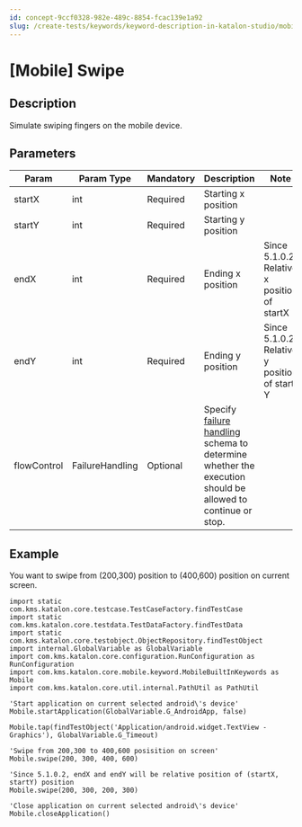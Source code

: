 ```yaml
---
id: concept-9ccf0328-982e-489c-8854-fcac139e1a92
slug: /create-tests/keywords/keyword-description-in-katalon-studio/mobile-keywords/mobile-swipe
---
```


# \[Mobile\] Swipe

## Description

Simulate swiping fingers on the mobile device.

## Parameters

<table><tr><th>Param</th><th>Param Type</th><th>Mandatory</th><th>Description</th><th>Note</th></tr><tbody><tr><td>startX</td><td>int</td><td>Required</td><td>Starting x position</td><td> </td></tr><tr><td>startY</td><td>int</td><td>Required</td><td>Starting y position</td><td> </td></tr><tr><td>endX</td><td>int</td><td>Required</td><td>Ending x position</td><td>Since 5.1.0.2: Relative x position of startX</td></tr><tr><td>endY</td><td>int</td><td>Required</td><td>Ending y position</td><td>Since 5.1.0.2 Relative y position of start Y</td></tr><tr><td>flowControl</td><td>FailureHandling</td><td>Optional</td><td>Specify <a href="/maintain/configure-failure-handling-settings-in-katalon-studio" >failure handling</a> schema to determine whether the execution should be allowed to continue or stop.</td><td> </td></tr></tbody></table>

## Example

You want to swipe from \(200,300\) position to \(400,600\) position on current screen.

```
import static com.kms.katalon.core.testcase.TestCaseFactory.findTestCase
import static com.kms.katalon.core.testdata.TestDataFactory.findTestData
import static com.kms.katalon.core.testobject.ObjectRepository.findTestObject
import internal.GlobalVariable as GlobalVariable
import com.kms.katalon.core.configuration.RunConfiguration as RunConfiguration
import com.kms.katalon.core.mobile.keyword.MobileBuiltInKeywords as Mobile
import com.kms.katalon.core.util.internal.PathUtil as PathUtil

'Start application on current selected android\'s device'
Mobile.startApplication(GlobalVariable.G_AndroidApp, false)

Mobile.tap(findTestObject('Application/android.widget.TextView - Graphics'), GlobalVariable.G_Timeout)

'Swipe from 200,300 to 400,600 posisition on screen'
Mobile.swipe(200, 300, 400, 600)
 
'Since 5.1.0.2, endX and endY will be relative position of (startX, startY) position
Mobile.swipe(200, 300, 200, 300)

'Close application on current selected android\'s device'
Mobile.closeApplication()

```